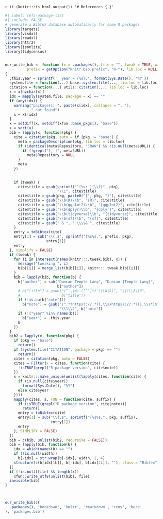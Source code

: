 `r if (knitr:::is_html_output()) '# References {-}'`

```r
#| label: refs-package-list
#| include: FALSE
# generate a BibTeX database automatically for some R packages
library(targets)
library(visdat)
library(readxl)
library(httr2)
library(jsonlite)
library(tidycensus)


our_write_bib <- function (x = .packages(), file = "", tweak = TRUE, width = NULL, 
          prefix = getOption("knitr.bib.prefix", "R-"), lib.loc = NULL) 
{
  .this.year = sprintf('  year = {%s},', format(Sys.Date(), '%Y'))
  system.file = function(...) base::system.file(..., lib.loc = lib.loc)
  citation = function(...) utils::citation(..., lib.loc = lib.loc)
  x = x[nzchar(x)]
  idx = mapply(system.file, package = x) == ""
  if (any(idx)) {
    warning("package(s) ", paste(x[idx], collapse = ", "), 
            " not found")
    x = x[!idx]
  }
  x = setdiff(x, setdiff(xfun::base_pkgs(), "base"))
  x = sort(x)
  bib = sapply(x, function(pkg) {
    cite = citation(pkg, auto = if (pkg != "base") {
      meta = packageDescription(pkg, lib.loc = lib.loc)
      if (identical(meta$Repository, "CRAN") && !is.null(meta$URL)) {
        if (!grepl("[, ]", meta$URL)) 
          meta$Repository = NULL
      }
      meta
    })
    
    
    if (tweak) {
      cite$title = gsub(sprintf("^(%s: )(\\1)", pkg), 
                        "\\1", cite$title)
      cite$title = gsub(pkg, paste0("{", pkg, "}"), cite$title)
      cite$title = gsub("\\b(R)\\b", "{R}", cite$title)
      cite$title = gsub("\\b(ggplot2)\\b", "{ggplot2}", cite$title)
      cite$title = gsub("\\b(dplyr)\\b", "{dplyr}", cite$title)
      cite$title = gsub("\\b(tidyverse)\\b", "{tidyverse}", cite$title)
      cite$title = gsub("\\b(sf)\\b", "{sf}", cite$title)
      cite$title = gsub(" & ", " \\\\& ", cite$title)
    }
    entry = toBibtex(cite)
    entry[1] = sub("\\{,$", sprintf("{%s%s,", prefix, pkg), 
                   entry[1])
    entry
  }, simplify = FALSE)
  if (tweak) {
    for (i in intersect(names(knitr:::.tweak.bib), x)) {
      message("tweaking ", i)
      bib[[i]] = merge_list(bib[[i]], knitr:::.tweak.bib[[i]])
    }
    bib = lapply(bib, function(b) {
      b["author"] = sub("Duncan Temple Lang", "Duncan {Temple Lang}", 
                        b["author"])
      # b["title"] = gsub("(^|\\W)'([^']+)'(\\W|$)", "\\1\\2\\3", 
      #                   b["title"])
      if (!is.na(b["note"])) 
        b["note"] = gsub("(^.*?https?://.*?),\\s+https?://.*?(},\\s*)$", 
                         "\\1\\2", b["note"])
      if (!("year" %in% names(b))) 
        b["year"] = .this.year
      b
    })
  }
  bib2 = lapply(x, function(pkg) {
    if (pkg == "base") 
      return()
    if (system.file("CITATION", package = pkg) == "") 
      return()
    cites = citation(pkg, auto = FALSE)
    cites = Filter(x = cites, function(cite) {
      !isTRUE(grepl("R package version", cite$note))
    })
    s = knitr:::make_unique(unlist(lapply(cites, function(cite) {
      if (is.null(cite$year)) 
        format(Sys.Date(), "%Y")
      else cite$year
    })))
    mapply(cites, s, FUN = function(cite, suffix) {
      if (isTRUE(grepl("R package version", cite$note))) 
        return()
      entry = toBibtex(cite)
      entry[1] = sub("\\{,$", sprintf("{%s%s,", pkg, suffix), 
                     entry[1])
      entry
    }, SIMPLIFY = FALSE)
  })
  bib = c(bib, unlist(bib2, recursive = FALSE))
  bib = lapply(bib, function(b) {
    idx = which(names(b) == "")
    if (!is.null(width)) 
      b[-idx] = str_wrap(b[-idx], width, 2, 4)
    structure(c(b[idx[1L]], b[-idx], b[idx[2L]], ""), class = "Bibtex")
  })
  if (!is.null(file) && length(x)) 
    xfun::write_utf8(unlist(bib), file)
  invisible(bib)
}



our_write_bib(c(
  .packages(), 'bookdown', 'knitr', 'rmarkdown', 'renv', 'here'
), 'packages.bib')
```
